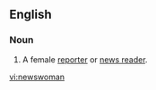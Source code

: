 ==English==

===Noun===
{{en-noun|newswomen}}

# A female [[reporter]] or [[news reader]].

[[vi:newswoman]]